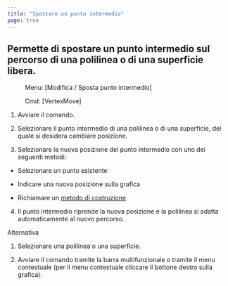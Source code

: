 ```yaml
---
title: "Spostare un punto intermedio"
page: true
---
```

## Permette di spostare un punto intermedio sul percorso di una polilinea o di una superficie libera.
 <Menu> Menu: [Modifica / Sposta punto intermedio] </Menu> 
 <Menu> Cmd: [VertexMove] </Menu> 


1. Avviare il comando.

2. Selezionare il punto intermedio di una polilinea o di una superficie, del quale si desidera cambiare posizione.

3. Selezionare la nuova posizione del punto intermedio con uno dei seguenti metodi:

- Selezionare un punto esistente

- Indicare una nuova posizione sulla grafica

- Richiamare un 
[metodo di costruzione](../konstruktion/allgemein)



4. Il punto intermedio riprende la nuova posizione e la polilinea si adatta automaticamente al nuovo percorso. 




Alternativa


1. Selezionare una polilinea o una superficie.

2. Avviare il comando tramite la barra multifunzionale o tramite il menu contestuale (per il menu contestuale cliccare il bottone destro sulla grafica).




